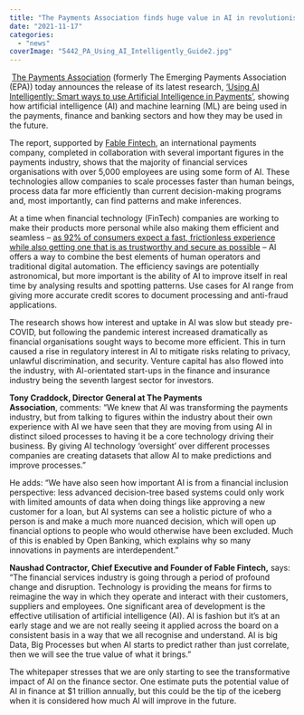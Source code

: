 ```yaml
---
title: "The Payments Association finds huge value in AI in revolutionising payments"
date: "2021-11-17"
categories: 
  - "news"
coverImage: "5442_PA_Using_AI_Intelligently_Guide2.jpg"
---
```


 [The Payments Association](https://eur02.safelinks.protection.outlook.com/?url=https%3A%2F%2Fthepaymentsassociation.org%2F&data=04%7C01%7Cscott%40skyparlour.com%7C742c286458874829b58908d9a9a5c07d%7C44a57925ee474bfcbf9fe6b2de1dca4c%7C0%7C0%7C637727351629697939%7CUnknown%7CTWFpbGZsb3d8eyJWIjoiMC4wLjAwMDAiLCJQIjoiV2luMzIiLCJBTiI6Ik1haWwiLCJXVCI6Mn0%3D%7C3000&sdata=oc4ShGBfx33o0Wk7HXXNVQn1F3L4B%2FiT4jQQxl%2FfaCQ%3D&reserved=0) (formerly The Emerging Payments Association (EPA)) today announces the release of its latest research, [‘Using AI Intelligently: Smart ways to use Artificial Intelligence in Payments’](https://eur02.safelinks.protection.outlook.com/?url=https%3A%2F%2Fbit.ly%2F3FozkRt&data=04%7C01%7Cscott%40skyparlour.com%7C742c286458874829b58908d9a9a5c07d%7C44a57925ee474bfcbf9fe6b2de1dca4c%7C0%7C0%7C637727351629707893%7CUnknown%7CTWFpbGZsb3d8eyJWIjoiMC4wLjAwMDAiLCJQIjoiV2luMzIiLCJBTiI6Ik1haWwiLCJXVCI6Mn0%3D%7C3000&sdata=rZYOEZx8672od%2BiMTv6qODANq5D%2BrJvqpWVM2UeTQKk%3D&reserved=0), showing how artificial intelligence (AI) and machine learning (ML) are being used in the payments, finance and banking sectors and how they may be used in the future.

The report, supported by [Fable Fintech](https://eur02.safelinks.protection.outlook.com/?url=https%3A%2F%2Fwww.fablefintech.com%2F&data=04%7C01%7Cscott%40skyparlour.com%7C742c286458874829b58908d9a9a5c07d%7C44a57925ee474bfcbf9fe6b2de1dca4c%7C0%7C0%7C637727351629717851%7CUnknown%7CTWFpbGZsb3d8eyJWIjoiMC4wLjAwMDAiLCJQIjoiV2luMzIiLCJBTiI6Ik1haWwiLCJXVCI6Mn0%3D%7C3000&sdata=DzyCFksnfr2fq0ZGtupjE9U5ny1EwoiAc9BchBHWSts%3D&reserved=0), an international payments company, completed in collaboration with several important figures in the payments industry, shows that the majority of financial services organisations with over 5,000 employees are using some form of AI. These technologies allow companies to scale processes faster than human beings, process data far more efficiently than current decision-making programs and, most importantly, can find patterns and make inferences.

At a time when financial technology (FinTech) companies are working to make their products more personal while also making them efficient and seamless – [as 92% of consumers expect a fast, frictionless experience while also getting one that is as trustworthy and secure as possible](https://eur02.safelinks.protection.outlook.com/?url=https%3A%2F%2Fwww.mytotalretail.com%2Farticle%2Fsurvey-modern-consumers-demand-fast-and-secure-digital-experiences%2F&data=04%7C01%7Cscott%40skyparlour.com%7C742c286458874829b58908d9a9a5c07d%7C44a57925ee474bfcbf9fe6b2de1dca4c%7C0%7C0%7C637727351629717851%7CUnknown%7CTWFpbGZsb3d8eyJWIjoiMC4wLjAwMDAiLCJQIjoiV2luMzIiLCJBTiI6Ik1haWwiLCJXVCI6Mn0%3D%7C3000&sdata=Us6zL54zxN8Gs8q4DBzfZbIoasYcE0%2FyVW%2BizYnj9Ds%3D&reserved=0) – AI offers a way to combine the best elements of human operators and traditional digital automation. The efficiency savings are potentially astronomical, but more important is the ability of AI to improve itself in real time by analysing results and spotting patterns. Use cases for AI range from giving more accurate credit scores to document processing and anti-fraud applications.

The research shows how interest and uptake in AI was slow but steady pre-COVID, but following the pandemic interest increased dramatically as financial organisations sought ways to become more efficient. This in turn caused a rise in regulatory interest in AI to mitigate risks relating to privacy, unlawful discrimination, and security. Venture capital has also flowed into the industry, with AI-orientated start-ups in the finance and insurance industry being the seventh largest sector for investors.

**Tony Craddock, Director General at The Payments Association**, comments: “We knew that AI was transforming the payments industry, but from talking to figures within the industry about their own experience with AI we have seen that they are moving from using AI in distinct siloed processes to having it be a core technology driving their business. By giving AI technology ‘oversight’ over different processes companies are creating datasets that allow AI to make predictions and improve processes.”

He adds: “We have also seen how important AI is from a financial inclusion perspective: less advanced decision-tree based systems could only work with limited amounts of data when doing things like approving a new customer for a loan, but AI systems can see a holistic picture of who a person is and make a much more nuanced decision, which will open up financial options to people who would otherwise have been excluded. Much of this is enabled by Open Banking, which explains why so many innovations in payments are interdependent.”

**Naushad Contractor, Chief Executive and Founder of Fable Fintech,** says: “The financial services industry is going through a period of profound change and disruption. Technology is providing the means for firms to reimagine the way in which they operate and interact with their customers, suppliers and employees. One significant area of development is the effective utilisation of artificial intelligence (AI). AI is fashion but it’s at an early stage and we are not really seeing it applied across the board on a consistent basis in a way that we all recognise and understand. AI is big Data, Big Processes but when AI starts to predict rather than just correlate, then we will see the true value of what it brings.”

The whitepaper stresses that we are only starting to see the transformative impact of AI on the finance sector. One estimate puts the potential value of AI in finance at $1 trillion annually, but this could be the tip of the iceberg when it is considered how much AI will improve in the future.
